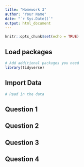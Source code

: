 ```yaml
---
title: "Homework 3"
author: "Your Name"
date: "`r Sys.Date()`"
output: html_document
---
```


```r
knitr::opts_chunk$set(echo = TRUE)
```

## Load packages

```r
# Add additional packages you need
library(tidyverse)

```


## Import Data

```r
# Read in the data
```

## Question 1

## Question 2

## Question 3

## Question 4


